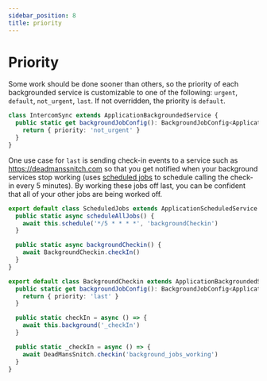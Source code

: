 ```yaml
---
sidebar_position: 8
title: priority
---
```


# Priority

Some work should be done sooner than others, so the priority of each backgrounded service is customizable to one of the following:
`urgent`, `default`, `not_urgent`, `last`. If not overridden, the priority is `default`.

```ts
class IntercomSync extends ApplicationBackgroundedService {
  public static get backgroundJobConfig(): BackgroundJobConfig<ApplicationBackgroundedService> {
    return { priority: 'not_urgent' }
  }
}
```

One use case for `last` is sending check-in events to a service such as https://deadmanssnitch.com so that you get notified when your background services stop working (uses [scheduled jobs](./scheduled) to schedule calling the check-in every 5 minutes). By working these jobs off last, you can be confident that all of your other jobs are being worked off.

```ts
export default class ScheduledJobs extends ApplicationScheduledService {
  public static async scheduleAllJobs() {
    await this.schedule('*/5 * * * *', 'backgroundCheckin')
  }

  public static async backgroundCheckin() {
    await BackgroundCheckin.checkIn()
  }
}

export default class BackgroundCheckin extends ApplicationBackgroundedService {
  public static get backgroundJobConfig(): BackgroundJobConfig<ApplicationBackgroundedService> {
    return { priority: 'last' }
  }

  public static checkIn = async () => {
    await this.background('_checkIn')
  }

  public static _checkIn = async () => {
    await DeadMansSnitch.checkin('background_jobs_working')
  }
}
```
